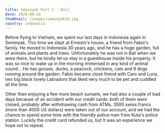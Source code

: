 ```yaml
---
title: Seminyak Part 2 - Bali
date: 2024-09-24
thumbnail: /images/seminyak10.jpg
country: indonesia
---
```


Before flying to Vietnam, we spent our last days in Indonesia again in Seminyak. This time we slept at Ernesto's house, a friend from Fabio's family. He moved to Indonesia 30 years ago, and he has a huge garden, full of animals and plants and trees. Unfortunately he was not in Bali when we were there, but he kindly let us stay in a guesthouse inside his property. It was so nice to wake up in the morning immersed in any kind of animal sound... He has gooses, ducks, a peacock, chickens, cats and 9 dogs running around the garden. Fabio became close friend with Caro and Luna, two big black lovely Labradors that liked very much to be pet and cuddled all the time.

<ImageComponent src="/images/seminyak10.jpg" alt="Seminyak" />
<ImageComponent src="/images/seminyak11.jpg" alt="Seminyak" />

Other than enjoying a few more beach sunsets, we had also a couple of bad days because of an accident with our credit cards: both of them were cloned, probably after withdrawing cash from ATMs. 3500 swiss francs (more than 4000 US dollars) were taken out of our account, and we had the chance to spend some time with the friendly police men from Kuta's police station. Luckily the credit card refunded us, but It was an experience we hope not to repeat.

<ImageComponent src="/images/seminyak9.jpg" alt="Seminyak" />

